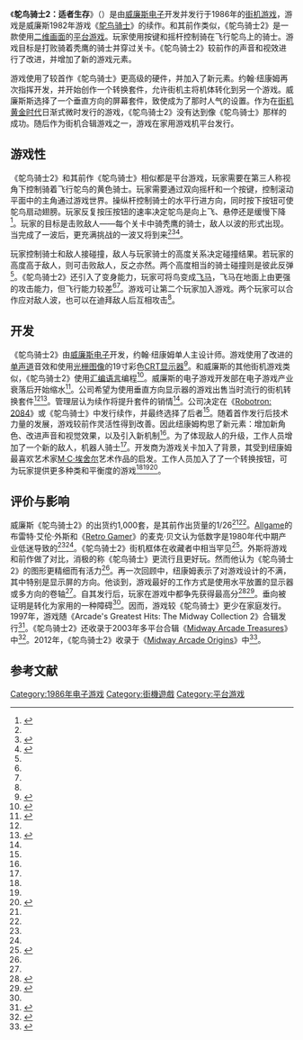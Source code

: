 {{NoteTA
| G1=Games
}}
{{Infobox VG
| title = 鸵鸟骑士2：适者生存
| english= Joust 2: Survival of the Fittest
| image =
| caption =
| developer = [[WMS_Industries|威廉斯电子]]
| publisher = 威廉斯电子
| designer = 约翰·纽康姆
| programmer = 乔·翰勒森，克里斯蒂娜·多诺弗里奥，沃伦·戴维斯<ref>{{cite web| url = http://www.allgame.com/game.php?id=10335&tab=credits| title = Joust 2: Survival of the Fittest credits| first = Brett Alan| last = Weiss| publisher = [[Allgame|Allgame]]| accessdate = 2010-11-22| archive-date = 2014-11-14| archive-url = https://web.archive.org/web/20141114221646/http://www.allgame.com/game.php?id=10335&tab=credits| dead-url = no}}</ref>
| artist = 约翰·纽康姆，杰克·海格尔（图形）<br />蒂姆·埃利奥特（框体）
| composer = [[克里斯·加纳尔|克里斯·加纳尔]]
| release = 1986年12月
| genre = [[平台游戏|平台]]
| modes = 双人
| platforms = [[街机|街机]]
| cabinet = 直立
| arcade system = '''Williams Rev. 2'''<br />[[CPU|CPU]]：M6809 (@ 1 MHz) <br />音频处理器：M6808 (@ 1 MHz)，M6809 (@ 2 MHz) <br />音频芯片：[[Yamaha_YM2151|Yamaha YM2151]] FM，MC1408 DAC，[[Intersil|Harris]] HC55536 [[连续可变斜率增量调制|CVSD]]
| display = [[光栅图像|光栅]] 解像度：240 x 276（垂直）调色板颜色：1024
}}

《'''鸵鸟骑士2：适者生存'''》（{{lang-en|''Joust 2: Survival of the Fittest''}}）是由[[威廉斯电子|威廉斯电子]]开发并发行于1986年的[[街机游戏|街机游戏]]，游戏是威廉斯1982年游戏《[[鴕鳥騎士|鸵鸟骑士]]》的续作。和其前作类似，《鸵鸟骑士2》是一款使用[[二维计算机图形|二维画面]]的[[平台游戏|平台游戏]]。玩家使用按键和摇杆控制骑在飞行鸵鸟上的骑士。游戏目标是打败骑着秃鹰的骑士并穿过关卡。《鸵鸟骑士2》较前作的声音和视效进行了改进，并增加了新的游戏元素。

游戏使用了较首作《鸵鸟骑士》更高级的硬件，并加入了新元素。约翰·纽康姆再次指挥开发，并开始创作一个转换套件，允许街机主将机体转化到另一个游戏。威廉斯斯选择了一个垂直方向的屏幕套件，致使成为了那时人气的设置。作为在[[街机黄金时代|街机黄金时代]]日渐式微时发行的游戏，《鸵鸟骑士2》没有达到像《鸵鸟骑士》那样的成功。随后作为街机合辑游戏之一，游戏在家用游戏机平台发行。

== 游戏性 ==

《鸵鸟骑士2》和其前作《鸵鸟骑士》相似都是平台游戏，玩家需要在第三人称视角下控制骑着飞行鸵鸟的黄色骑士。玩家需要通过双向摇杆和一个按键，控制滚动平面中的主角通过游戏世界。操纵杆控制骑士的水平行进方向，同时按下按钮可使鸵鸟扇动翅膀。玩家反复按压按钮的速率决定鸵鸟是向上飞、悬停还是缓慢下降<ref name="RG_Joust">{{cite journal| journal = [[Retro_Gamer|Retro Gamer]]| publisher = [[Imagine_Publishing|Imagine Publishing]]| title = The Making of Joust| first = Mike| last = Bevan| issue = 63| pages = 36–41}}</ref>。玩家的目标是击败敌人——每个关卡中骑秃鹰的骑士，敌人以波的形式出现。当完成了一波后，更充满挑战的一波又将到来<ref name="RG_Joust" /><ref name="Arc_Treasure">{{cite video game| title= [[Midway_Arcade_Treasures|Midway Arcade Treasures]]| developer= [[Backbone_Entertainment|Digital Eclipse]]| publisher= [[Midway_Games|Midway Games]]| date= 2003-11-18| platform= [[PlayStation_2|PlayStation 2]]| version= | level= The Inside Story On Joust 2}}</ref><ref name="Allgame">{{cite web| url = http://www.allgame.com/game.php?id=10335| title = Joust 2: Survival of the Fittest| first = Brett Alan| last = Weiss| publisher = Allgame| accessdate = 2010-11-22| archive-date = 2010-02-12| archive-url = https://web.archive.org/web/20100212185107/http://www.allgame.com/game.php?id=10335| dead-url = no}}</ref>。

玩家控制骑士和敌人接碰撞，敌人与玩家骑士的高度关系决定碰撞结果。若玩家的高度高于敌人，则可击败敌人，反之亦然。两个高度相当的骑士碰撞则是彼此反弹<ref name="RG_Joust" />。《鸵鸟骑士2》还引入了变身能力，玩家可将鸟变成[[飞马|飞马]]，飞马在地面上由更强的攻击能力，但飞行能力较差<ref name="Arc_Treasure" /><ref name="Allgame" />。游戏可让第二个玩家加入游戏。两个玩家可以合作应对敌人波，也可以在迪拜敌人后互相攻击<ref name="RG_Joust" />。

== 开发 ==

《鸵鸟骑士2》由[[威廉斯电子|威廉斯电子]]开发，约翰·纽康姆单人主设计师。游戏使用了改进的[[单声道|单声道]]音效和使用[[光栅图像|光栅图像]]的19寸彩色[[阴极射线管|CRT显示器]]<ref name="Arcade_Museum">{{cite web| url = http://www.arcade-museum.com/game_detail.php?game_id=8244| title = Joust 2: Survival Of The Fittest – Videogame by Williams Electronics| publisher = International Arcade Museum| accessdate = 2010-11-22| archive-date = 2010-02-05| archive-url = https://web.archive.org/web/20100205185209/http://arcade-museum.com/game_detail.php?game_id=8244| dead-url = no}}</ref>。和威廉斯的其他街机游戏类似，《鸵鸟骑士2》使用[[汇编语言|汇编语言]]编程<ref name="Halcyon">{{cite book| title = [[Halcyon_Days_(book)|Halcyon Days]]: Interviews with Classic Computer and Video Games Programmers| editor = James Hague| year = 1997| chapter = Eugene Jarvis| publisher = Dadgum Games| chapterurl = http://www.dadgum.com/halcyon/BOOK/JARVIS.HTM| accessdate = 2010-07-13| archive-date = 2010-09-21| archive-url = https://web.archive.org/web/20100921213203/http://dadgum.com/halcyon/BOOK/JARVIS.HTM| dead-url = no}}</ref>。威廉斯的电子游戏开发部在电子游戏产业衰落后开始缩水<ref name="Arc_Treasure_3">{{cite video game| title= Midway Arcade Treasures| developer= Digital Eclipse| publisher= Midway Games| date= 2003-11-18| platform= PlayStation 2| version= | level= Joust 2 Interview Clip #2}}</ref>。公司希望为使用垂直方向显示器的游戏出售当时流行的街机转换套件<ref name="Arc_Treasure" /><ref name="RG_63">{{cite journal| journal = [[Retro_Gamer|Retro Gamer]]| publisher = [[Imagine_Publishing|Imagine Publishing]]| title = The Making of Joust| first = Mike| last = Bevan| issue = 63| page = 41}}</ref>。管理层认为续作将提升套件的销情<ref name="RG_63" />。公司决定在《[[Robotron:_2084|Robotron: 2084]]》或《鸵鸟骑士》中发行续作，并最终选择了后者<ref name="Arc_Treasure_3" />。随着首作发行后技术力量的发展，游戏较前作灵活性得到改善。因此纽康姆构思了新元素：增加新角色、改进声音和视觉效果，以及引入新机制<ref name="Arc_Treasure" />。为了体现敌人的升级，工作人员增加了一个新的敌人，机器人骑士<ref name="RG_63" />。开发商为游戏关卡加入了背景，其受到纽康姆最喜欢艺术家[[M·C·埃舍尔|M·C·埃舍尔]]艺术作品的启发。工作人员加入了了一个转换按钮，可为玩家提供更多种类和平衡度的游戏<ref name="Arc_Treasure" /><ref name="RG_63" /><ref name="Arc_Treasure-2">{{cite video game| title= Midway Arcade Treasures| developer= Digital Eclipse| publisher= Midway Games| date= 2003-11-18| platform= PlayStation 2| version= | level= Joust 2 Interview Clip #1}}</ref>。

== 评价与影响 ==

威廉斯《鸵鸟骑士2》的出货约1,000套，是其前作出货量的1/26<ref name="Arc_Treasure" /><ref name="RG_63" />。[[Allgame|Allgame]]的布雷特·艾伦·外斯和《[[Retro_Gamer|Retro Gamer]]》的麦克·贝文认为低数字是1980年代中期产业低迷导致的<ref name="Allgame" /><ref name="RG_63" />。《鸵鸟骑士2》街机框体在收藏者中相当罕见<ref name="PriceGuide">{{cite book| title = Official Price Guide to Classic Video Games| url = https://archive.org/details/officialpricegui00davi| first = David| last = Ellis| page = [https://archive.org/details/officialpricegui00davi/page/385 385]| chapter = Arcade Classics| publisher = [[Random_House|Random House]]| isbn = 0-375-72038-3| year = 2004}}</ref>。外斯将游戏和前作做了对比，消极的称《鸵鸟骑士》更流行且更好玩。然而他认为《鸵鸟骑士2》的图形更精细而有活力<ref name="Allgame" />。再一次回顾中，纽康姆表示了对游戏设计的不满，其中特别是显示屏的方向。他谈到，游戏最好的工作方式是使用水平放置的显示器或多方向的卷轴<ref name="RG_63" />。自其发行后，玩家在游戏中都争先获得最高分<ref>{{cite web| url = http://www.twingalaxies.com/index.aspx?c=22&pi=2&gi=3233&vi=5233| title = Joust 2: Survival Of The Fittest Marathon High Scores://XDict.exe/word.html###re Rankings| publisher = [[Twin_Galaxies|Twin Galaxies]]| accessdate = 2010-11-23| deadurl = yes| archiveurl = https://web.archive.org/web/20100527213231/http://www.twingalaxies.com/index.aspx?c=22| archivedate = 2010-05-27}}</ref><ref>{{cite web| url = http://www.twingalaxies.com/index.aspx?c=22&pi=2&gi=3233&vi=15673| title = Joust 2: Survival Of The Fittest Tournament High Score Rankings| publisher = Twin Galaxies| accessdate = 2010-11-23| deadurl = yes| archiveurl = https://web.archive.org/web/20080919061753/http://www.twingalaxies.com/index.aspx?c=22&pi=2&gi=3233&vi=15673| archivedate = 2008-09-19}}</ref>。垂向被证明是转化为家用的一种障碍<ref name="Arc_Treasure" />。因而，游戏较《鸵鸟骑士》更少在家庭发行。1997年，游戏随《Arcade's Greatest Hits: The Midway Collection 2》合辑发行<ref>{{cite web| url = http://www.gamefaqs.com/console/psx/data/197938.html| title = Midway Presents Arcade's Greatest Hits: The Midway Collection 2| publisher = [[GameFAQs|GameFAQs]]| accessdate = 2010-11-22| archive-date = 2009-06-06| archive-url = https://web.archive.org/web/20090606135133/http://www.gamefaqs.com/console/psx/data/197938.html| dead-url = no}}</ref>。《鸵鸟骑士2》还收录于2003年多平台合辑《[[Midway_Arcade_Treasures|Midway Arcade Treasures]]》中<ref>{{Cite web| url = http://ps2.ign.com/articles/433/433090p1.html| title = Midway Arcade Treasures| first = Craig| last = Harris| date = 2003-08-11| publisher = [[IGN|IGN]]| accessdate = 2010-07-10| archive-date = 2011-05-25| archive-url = https://web.archive.org/web/20110525052312/http://ps2.ign.com/articles/433/433090p1.html| dead-url = no}}</ref>。2012年，《鸵鸟骑士2》收录于《[[Midway_Arcade_Origins|Midway Arcade Origins]]》中<ref>{{Cite web |url=http://www.ign.com/articles/2012/11/14/midway-arcade-origins-review |title=存档副本 |accessdate=2013-08-09 |archive-date=2013-06-22 |archive-url=https://web.archive.org/web/20130622232513/http://www.ign.com/articles/2012/11/14/midway-arcade-origins-review |dead-url=no }}</ref>。

== 参考文献 ==
{{Reflist}}

{{DEFAULTSORT:Joust 2: Survival of the Fittest}}
[[Category:1986年电子游戏|Category:1986年电子游戏]]
[[Category:街機遊戲|Category:街機遊戲]]
[[Category:平台游戏|Category:平台游戏]]